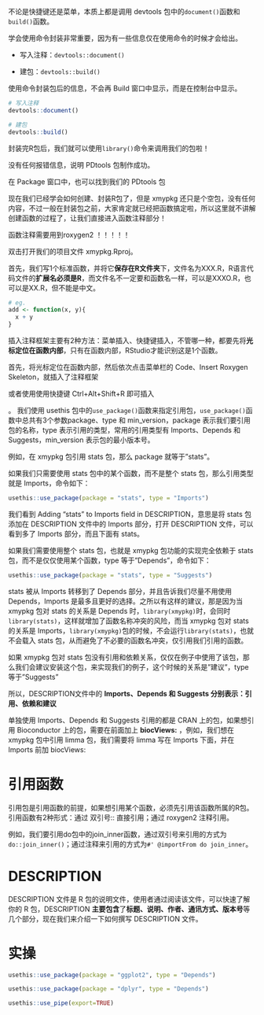 不论是快捷键还是菜单，本质上都是调用 devtools 包中的`document()`函数和`build()`函数。

学会使用命令封装非常重要，因为有一些信息仅在使用命令的时候才会给出。

-   写入注释：`devtools::document()`

-   建包：`devtools::build()`

使用命令封装包后的信息，不会再 Build 窗口中显示，而是在控制台中显示。

```r
# 写入注释
devtools::document()
```

```r
# 建包
devtools::build()
```

封装完R包后，我们就可以使用`library()`命令来调用我们的包啦！

没有任何报错信息，说明 PDtools 包制作成功。

在 Package 窗口中，也可以找到我们的 PDtools 包

现在我们已经学会如何创建、封装R包了，但是 xmypkg 还只是个空包，没有任何内容，不过一般在封装包之前，大家肯定就已经把函数搞定啦，所以这里就不讲解创建函数的过程了，让我们直接进入函数注释部分！

函数注释需要用到roxygen2 ！！！！！

双击打开我们的项目文件 xmypkg.Rproj。

首先，我们写1个标准函数，并将它**保存在R文件夹**下，文件名为XXX.R，R语言代码文件的**扩展名必须是R**，而文件名不一定要和函数名一样，可以是XXXO.R，也可以是XX.R，但不能是中文。

```r
# eg.
add <- function(x, y){
  x + y
}
```

插入注释框架主要有2种方法：菜单插入、快捷键插入，不管哪一种，都要先将**光标定位在函数内部**，只有在函数内部，RStudio才能识别这是1个函数。

首先，将光标定位在函数内部，然后依次点击菜单栏的 Code、Insert Roxygen Skeleton，就插入了注释框架

或者使用使用快捷键 Ctrl+Alt+Shift+R 即可插入

。 我们使用 usethis 包中的`use_package()`函数来指定引用包，`use_package()`函数中总共有3个参数package、type 和 min_version，package 表示我们要引用包的名称，type 表示引用的类型，常用的引用类型有 Imports、Depends 和 Suggests，min_version 表示包的最小版本号。

例如，在 xmypkg 包引用 stats 包，那么 package 就等于"stats"。

如果我们只需要使用 stats 包中的某个函数，而不是整个 stats 包，那么引用类型就是 Imports，命令如下：

```r
usethis::use_package(package = "stats", type = "Imports")
```

我们看到 Adding "stats" to Imports field in DESCRIPTION，意思是将 stats 包添加在 DESCRIPTION 文件中的 Imports 部分，打开 DESCRIPTION 文件，可以看到多了 Imports 部分，而且下面有 stats。

如果我们需要使用整个 stats 包，也就是 xmypkg 包功能的实现完全依赖于 stats 包，而不是仅仅使用某个函数，type 等于"Depends"，命令如下：

```r
usethis::use_package(package = "stats", type = "Suggests")
```

stats 被从 Imports 转移到了 Depends 部分，并且告诉我们尽量不用使用 Depends，Imports 是最多且更好的选择。之所以有这样的建议，那是因为当 xmypkg 包对 stats 的关系是 Depends 时，`library(xmypkg)`时，会同时`library(stats)`，这样就增加了函数名称冲突的风险，而当 xmypkg 包对 stats 的关系是 Imports，`library(xmypkg)`包的时候，不会运行`library(stats)`，也就不会载入 stats 包，从而避免了不必要的函数名冲突，仅引用我们引用的函数。

如果 xmypkg 包对 stats 包没有引用和依赖关系，仅仅在例子中使用了该包，那么我们会建议安装这个包，来实现我们的例子，这个时候的关系是"建议"，type 等于"Suggests"

所以，DESCRIPTION文件中的 **Imports、Depends 和 Suggests 分别表示：引用、依赖和建议**

单独使用 Imports、Depends 和 Suggests 引用的都是 CRAN 上的包，如果想引用 Bioconductor 上的包，需要在前面加上 **biocViews:** ，例如，我们想在 xmypkg 包中引用 limma 包，我们需要将 limma 写在 Imports 下面，并在 Imports 前加 biocViews:

# 引用函数

引用包是引用函数的前提，如果想引用某个函数，必须先引用该函数所属的R包。引用函数有2种形式：通过 双引号:: 直接引用；通过 roxygen2 注释引用。

例如，我们要引用do包中的join_inner函数，通过双引号来引用的方式为`do::join_inner()`；通过注释来引用的方式为`#' @importFrom do join_inner`。

# DESCRIPTION

DESCRIPTION 文件是 R 包的说明文件，使用者通过阅读该文件，可以快速了解你的 R 包，DESCRIPTION **主要包含**了**标题、说明、作者、通讯方式、版本号**等几个部分，现在我们来介绍一下如何撰写 DESCRIPTION 文件。

# 实操

```r
usethis::use_package(package = "ggplot2", type = "Depends")
```

```r
usethis::use_package(package = "dplyr", type = "Depends")
```

```r
usethis::use_pipe(export=TRUE)
```
